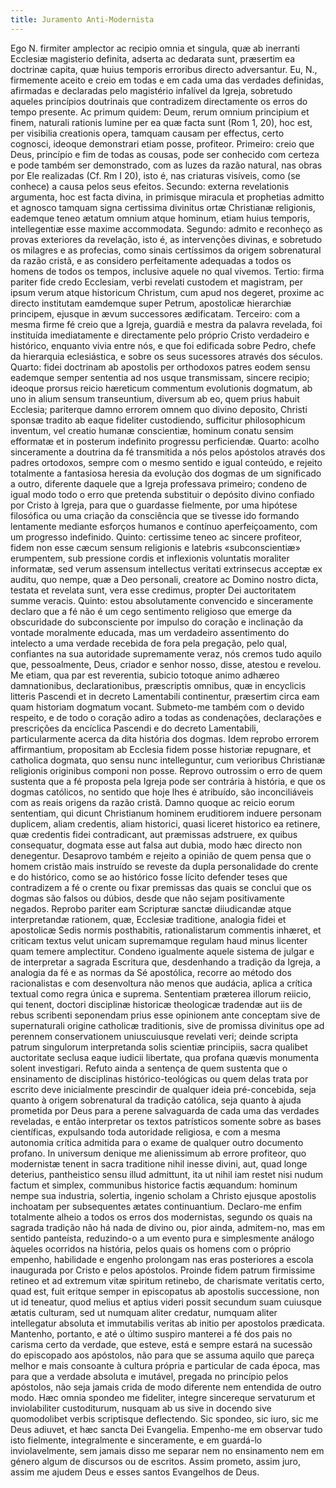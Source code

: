 ```yaml
---
title: Juramento Anti-Modernista
---
```


<div class="grid grid-cols-2 gap-5">
  <span class="text-justify">
    Ego N. firmiter amplector ac recipio omnia et singula, quæ ab inerranti
    Ecclesiæ magisterio definita, adserta ac dedarata sunt, præsertim ea
    doctrinæ capita, quæ huius temporis erroribus directo adversantur.
  </span>
  <span class="text-justify">
    Eu, N., firmemente aceito e creio em todas e em cada uma das verdades
    definidas, afirmadas e declaradas pelo magistério infalível da Igreja,
    sobretudo aqueles princípios doutrinais que contradizem directamente os
    erros do tempo presente.
  </span>
  <span class="text-justify">
    Ac primum quidem: Deum, rerum omnium principium et finem, naturali rationis
    lumine per ea quæ facta sunt (Rom 1, 20), hoc est, per visibilia creationis
    opera, tamquam causam per effectus, certo cognosci, ideoque demonstrari
    etiam posse, profiteor.
  </span>
  <span class="text-justify">
    Primeiro: creio que Deus, princípio e fim de todas as cousas, pode ser
    conhecido com certeza e pode também ser demonstrado, com as luzes da razão
    natural, nas obras por Ele realizadas (Cf. Rm I 20), isto é, nas criaturas
    visíveis, como (se conhece) a causa pelos seus efeitos.
  </span>
  <span class="text-justify">
    Secundo: externa revelationis argumenta, hoc est facta divina, in primisque
    miracula et prophetias admitto et agnosco tamquam signa certissima divinitus
    ortæ Christianæ religionis, eademque teneo ætatum omnium atque hominum,
    etiam huius temporis, intellegentiæ esse maxime accommodata.
  </span>
  <span class="text-justify">
    Segundo: admito e reconheço as provas exteriores da revelação, isto é, as
    intervenções divinas, e sobretudo os milagres e as profecias, como sinais
    certíssimos da origem sobrenatural da razão cristã, e as considero
    perfeitamente adequadas a todos os homens de todos os tempos, inclusive
    aquele no qual vivemos.
  </span>
  <span class="text-justify">
    Tertio: firma pariter fide credo Ecclesiam, verbi revelati custodem et
    magistram, per ipsum verum atque historicum Christum, cum apud nos degeret,
    proxime ac directo institutam eamdemque super Petrum, apostolicæ hierarchiæ
    principem, ejusque in ævum successores ædificatam.
  </span>
  <span class="text-justify">
    Terceiro: com a mesma firme fé creio que a Igreja, guardiã e mestra da
    palavra revelada, foi instituída imediatamente e directamente pelo próprio
    Cristo verdadeiro e histórico, enquanto vivia entre nós, e que foi edificada
    sobre Pedro, chefe da hierarquia eclesiástica, e sobre os seus sucessores
    através dos séculos.
  </span>
  <span class="text-justify">
    Quarto: fidei doctrinam ab apostolis per orthodoxos patres eodem sensu
    eademque semper sententia ad nos usque transmissam, sincere recipio; ideoque
    prorsus reicio hæreticum commentum evolutionis dogmatum, ab uno in alium
    sensum transeuntium, diversum ab eo, quem prius habuit Ecclesia; pariterque
    damno errorem omnem quo divino deposito, Christi sponsæ tradito ab eaque
    fideliter custodiendo, sufficitur philosophicum inventum, vel creatio humanæ
    conscientiæ, hominum conatu sensim efformatæ et in posterum indefinito
    progressu perficiendæ.
  </span>
  <span class="text-justify">
    Quarto: acolho sinceramente a doutrina da fé transmitida a nós pelos
    apóstolos através dos padres ortodoxos, sempre com o mesmo sentido e igual
    conteúdo, e rejeito totalmente a fantasiosa heresia da evolução dos dogmas
    de um significado a outro, diferente daquele que a Igreja professava
    primeiro; condeno de igual modo todo o erro que pretenda substituir o
    depósito divino confiado por Cristo à Igreja, para que o guardasse
    fielmente, por uma hipótese filosófica ou uma criação da consciência que se
    tivesse ido formando lentamente mediante esforços humanos e contínuo
    aperfeiçoamento, com um progresso indefinido.
  </span>
  <span class="text-justify">
    Quinto: certissime teneo ac sincere profiteor, fidem non esse cæcum sensum
    religionis e latebris «subconscientiæ» erumpentem, sub pressione cordis et
    inflexionis voluntatis moraliter informatæ, sed verum assensum intellectus
    veritati extrinsecus acceptæ ex auditu, quo nempe, quæ a Deo personali,
    creatore ac Domino nostro dicta, testata et revelata sunt, vera esse
    credimus, propter Dei auctoritatem summe veracis.
  </span>
  <span class="text-justify">
    Quinto: estou absolutamente convencido e sinceramente declaro que a fé não é
    um cego sentimento religioso que emerge da obscuridade do subconsciente por
    impulso do coração e inclinação da vontade moralmente educada, mas um
    verdadeiro assentimento do intelecto a uma verdade recebida de fora pela
    pregação, pelo qual, confiantes na sua autoridade supremamente veraz, nós
    cremos tudo aquilo que, pessoalmente, Deus, criador e senhor nosso, disse,
    atestou e revelou.
  </span>
  <span class="text-justify">
    Me etiam, qua par est reverentia, subicio totoque animo adhæreo
    damnationibus, declarationibus, præscriptis omnibus, quæ in encyclicis
    litteris Pascendi et in decreto Lamentabili continentur, præsertim circa eam
    quam historiam dogmatum vocant.
  </span>
  <span class="text-justify">
    Submeto-me também com o devido respeito, e de todo o coração adiro a todas
    as condenações, declarações e prescrições da encíclica Pascendi e do decreto
    Lamentabili, particularmente acerca da dita história dos dogmas.
  </span>
  <span class="text-justify">
    Idem reprobo errorem affirmantium, propositam ab Ecclesia fidem posse
    historiæ repugnare, et catholica dogmata, quo sensu nunc intelleguntur, cum
    verioribus Christianæ religionis originibus componi non posse.
  </span>
  <span class="text-justify">
    Reprovo outrossim o erro de quem sustenta que a fé proposta pela Igreja pode
    ser contrária à história, e que os dogmas católicos, no sentido que hoje
    lhes é atribuído, são inconciliáveis com as reais origens da razão cristã.
  </span>
  <span class="text-justify">
    Damno quoque ac reicio eorum sententiam, qui dicunt Christianum hominem
    eruditiorem induere personam duplicem, aliam credentis, aliam historici,
    quasi liceret historico ea retinere, quæ credentis fidei contradicant, aut
    præmissas adstruere, ex quibus consequatur, dogmata esse aut falsa aut
    dubia, modo hæc directo non denegentur.
  </span>
  <span class="text-justify">
    Desaprovo também e rejeito a opinião de quem pensa que o homem cristão mais
    instruído se reveste da dupla personalidade do crente e do histórico, como
    se ao histórico fosse lícito defender teses que contradizem a fé o crente ou
    fixar premissas das quais se conclui que os dogmas são falsos ou dúbios,
    desde que não sejam positivamente negados.
  </span>
  <span class="text-justify">
    Reprobo pariter eam Scripturæ sanctæ diiudicandæ atque interpretandæ
    rationem, quæ, Ecclesiæ traditione, analogia fidei et apostolicæ Sedis
    normis posthabitis, rationalistarum commentis inhæret, et criticam textus
    velut unicam supremamque regulam haud minus licenter quam temere
    amplectitur.
  </span>
  <span class="text-justify">
    Condeno igualmente aquele sistema de julgar e de interpretar a sagrada
    Escritura que, desdenhando a tradição da Igreja, a analogia da fé e as
    normas da Sé apostólica, recorre ao método dos racionalistas e com
    desenvoltura não menos que audácia, aplica a crítica textual como regra
    única e suprema.
  </span>
  <span class="text-justify">
    Sententiam præterea illorum reiicio, qui tenent, doctori disciplinæ
    historicæ theologicæ tradendæ aut iis de rebus scribenti seponendam prius
    esse opinionem ante conceptam sive de supernaturali origine catholicæ
    traditionis, sive de promissa divinitus ope ad perennem conservationem
    uniuscuiusque revelati veri; deinde scripta patrum singulorum interpretanda
    solis scientiæ principiis, sacra qualibet auctoritate seclusa eaque iudicii
    libertate, qua profana quævis monumenta solent investigari.
  </span>
  <span class="text-justify">
    Refuto ainda a sentença de quem sustenta que o ensinamento de disciplinas
    histórico-teológicas ou quem delas trata por escrito deve inicialmente
    prescindir de qualquer ideia pré-concebida, seja quanto à origem
    sobrenatural da tradição católica, seja quanto à ajuda prometida por Deus
    para a perene salvaguarda de cada uma das verdades reveladas, e então
    interpretar os textos patrísticos somente sobre as bases científicas,
    expulsando toda autoridade religiosa, e com a mesma autonomia crítica
    admitida para o exame de qualquer outro documento profano.
  </span>
  <span class="text-justify">
    In universum denique me alienissimum ab errore profiteor, quo modernistæ
    tenent in sacra traditione nihil inesse divini, aut, quad longe deterius,
    pantheistico sensu illud admittunt, ita ut nihil iam restet nisi nudum
    factum et simplex, communibus historice factis æquandum: hominum nempe sua
    industria, solertia, ingenio scholam a Christo ejusque apostolis inchoatam
    per subsequentes ætates continuantium.
  </span>
  <span class="text-justify">
    Declaro-me enfim totalmente alheio a todos os erros dos modernistas, segundo
    os quais na sagrada tradição não há nada de divino ou, pior ainda,
    admitem-no, mas em sentido panteísta, reduzindo-o a um evento pura e
    simplesmente análogo àqueles ocorridos na história, pelos quais os homens
    com o próprio empenho, habilidade e engenho prolongam nas eras posteriores a
    escola inaugurada por Cristo e pelos apóstolos.
  </span>
  <span class="text-justify">
    Proinde fidem patrum firmissime retineo et ad extremum vitæ spiritum
    retinebo, de charismate veritatis certo, quad est, fuit eritque semper in
    episcopatus ab apostolis successione, non ut id teneatur, quod melius et
    aptius videri possit secundum suam cuiusque ætatis culturam, sed ut numquam
    aliter credatur, numquam aliter intellegatur absoluta et immutabilis veritas
    ab initio per apostolos prædicata.
  </span>
  <span class="text-justify">
    Mantenho, portanto, e até o último suspiro manterei a fé dos pais no carisma
    certo da verdade, que esteve, está e sempre estará na sucessão do episcopado
    aos apóstolos, não para que se assuma aquilo que pareça melhor e mais
    consoante à cultura própria e particular de cada época, mas para que a
    verdade absoluta e imutável, pregada no princípio pelos apóstolos, não seja
    jamais crida de modo diferente nem entendida de outro modo.
  </span>
  <span class="text-justify">
    Hæc omnia spondeo me fideliter, integre sincereque servaturum et
    inviolabiliter custoditurum, nusquam ab us sive in docendo sive quomodolibet
    verbis scriptisque deflectendo. Sic spondeo, sic iuro, sic me Deus adiuvet,
    et hæc sancta Dei Evangelia.
  </span>
  <span class="text-justify">
    Empenho-me em observar tudo isto fielmente, integralmente e sinceramente, e
    em guardá-lo inviolavelmente, sem jamais disso me separar nem no ensinamento
    nem em género algum de discursos ou de escritos. Assim prometo, assim juro,
    assim me ajudem Deus e esses santos Evangelhos de Deus.
  </span>
</div>
